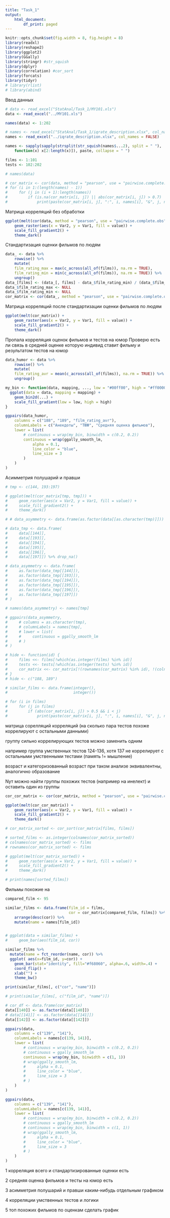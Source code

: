 ```yaml
---
title: "Task_1"
output:
    html_document:
        df_print: paged
---
```


```r
knitr::opts_chunk$set(fig.width = 8, fig.height = 8)
library(readxl)
library(reshape2)
library(ggplot2)
library(GGally)
library(stringr) #str_squish
library(dplyr)
library(correlation) #cor_sort
library(forcats)
library(tidyr)
# library(rlist)
# library(abind)
```

Ввод данных
```r


# data <- read_excel("StatAnal/Task_1/MY101.xls")
data <- read_excel("../MY101.xls")

names(data) <- 1:202

# names <- read_excel("StatAnal/Task_1/iqrate_description.xlsx", col_names = FALSE)
names <- read_excel("../iqrate_description.xlsx", col_names = FALSE)

names <- sapply(sapply(strsplit(str_squish(names$...2), split = " "),
    function(x) x[2:length(x)]), paste, collapse = " ")

films <- 1:101
tests <- 102:202


```

<!-- Вывод пар с большой корреляцией -->
```r

# names(data)

# cor_matrix <- cor(data, method = "pearson", use = "pairwise.complete.obs")
# for (i in 1:(length(names) - 1))
#     for (j in (i + 1):length(names))
#         if (is.na(cor_matrix[i, j]) || abs(cor_matrix[i, j]) > 0.7)
#             print(paste(cor_matrix[i, j], ":", i, names[i], "&", j, names[j]))


```

Матрица корреляций без обработки
```r
ggplot(melt(cor(data, method = "pearson", use = "pairwise.complete.obs"))) +
    geom_raster(aes(x = Var2, y = Var1, fill = value)) +
    scale_fill_gradient2() +
    theme_dark()
```

Стандартизация оценки фильмов по людям 
```r
data_ <- data %>%
    rowwise() %>%
    mutate(
    film_rating_max = max(c_across(all_of(films)), na.rm = TRUE),
    film_rating_min = min(c_across(all_of(films)), na.rm = TRUE)) %>%
    ungroup()
data_[films] <- (data_[, films] - data_$film_rating_min) / (data_$film_rating_max - data_$film_rating_min)
data_$film_rating_max <- NULL
data_$film_rating_min <- NULL
cor_matrix <- cor(data_, method = "pearson", use = "pairwise.complete.obs")
```

Матрица корреляций после стандартизации оценки фильмов по людям 
```r
ggplot(melt(cor_matrix)) +
    geom_raster(aes(x = Var2, y = Var1, fill = value)) +
    scale_fill_gradient2() +
    theme_dark()
```

Пропала корреляция оценок фильмов и тестов на юмор
Проверю есть ли связь в средней оценке которую индивид ставит фильму и результатом тестов на юмор

```r

data_humor <- data %>%
    rowwise() %>%
    mutate(
    film_rating_avr = mean(c_across(all_of(films)), na.rm = TRUE)) %>%
    ungroup()

my_bin <- function(data, mapping, ..., low = "#00ff00", high = "#ff0000") {
  ggplot(data = data, mapping = mapping) +
    geom_bin2d(...) +
    scale_fill_gradient(low = low, high = high)
}

ggpairs(data_humor,
    columns = c("188", "189", "film_rating_avr"),
    columnLabels = c("Анекдоты", "ТЮФ", "Средняя оценка фильмов"),
    lower = list(
        # continuous = wrap(my_bin, binwidth = c(0.2, 0.2))
        continuous = wrap(ggally_smooth_lm,
            alpha = 0.1,
            line_color = "blue",
            line_size = 3
        )
    )
)
```



Асимметрия полушарий и правши

```r
# tmp <- c(144, 193:197)

# ggplot(melt(cor_matrix[tmp, tmp])) +
#     geom_raster(aes(x = Var2, y = Var1, fill = value)) +
#     scale_fill_gradient2() +
#     theme_dark()

# # data_asymmetry <- data.frame(as.factor(data[[as.character(tmp)]]))

# data_tmp <- data.frame(
#     data[[144]],
#     data[[193]],
#     data[[194]],
#     data[[195]],
#     data[[196]],
#     data[[197]]) %>% drop_na()

# data_asymmetry <- data.frame(
#     as.factor(data_tmp[[144]]),
#     as.factor(data_tmp[[193]]),
#     as.factor(data_tmp[[194]]),
#     as.factor(data_tmp[[195]]),
#     as.factor(data_tmp[[196]]),
#     as.factor(data_tmp[[197]])
# )

# names(data_asymmetry) <- names[tmp]

# ggpairs(data_asymmetry,
#     # columns = as.character(tmp),
#     # columnLabels = names[tmp],
#     # lower = list(
#     #     continuous = ggally_smooth_lm
#     # )
# )
```


```r
# hide <- function(id) {
#     films <<- films[!which(as.integer(films) %in% id)]
#     tests <<- tests[!which(as.integer(tests) %in% id)]
#     cor_matrix <<- cor_matrix[!(rownames(cor_matrix) %in% id), !(colnames(cor_matrix) %in% id)]
# }
# hide <- c("188, 189")
```


```r
# similar_films <- data.frame(integer(),
#                             integer())

# for (i in films)
#     for (j in films)
#         if (abs(cor_matrix[i, j]) > 0.5 && i < j)
#             print(paste(cor_matrix[i, j], ":", i, names[i], "&", j, names[j]))
```

матрица сорелляций корреляций (на сколько пара тестов похоже коррелируют с остальными данными)

группу сильно коррелирующих тестов можно заменить одним

например группа умственных тестов 124-136, хотя 137 не коррелирует с остальными умственными тестами (память != мышление)

возраст и категоризованный возраст при таком анализе эквивалентны, аналогично образование



Nут можно найти группы похожих тестов (например на инелект) и оставить один из группы
```r
cor_cor_matrix <- cor(cor_matrix, method = "pearson", use = "pairwise.complete.obs")

ggplot(melt(cor_cor_matrix)) +
    geom_raster(aes(x = Var2, y = Var1, fill = value)) +
    scale_fill_gradient2() +
    theme_dark()

```



<!-- отсортированная матрица корреляций часть с фильмами  -->
```r

# cor_matrix_sorted <- cor_sort(cor_matrix[films, films])

# sorted_films <- as.integer(colnames(cor_matrix_sorted))
# colnames(cor_matrix_sorted) <- films
# rownames(cor_matrix_sorted) <- films

# ggplot(melt(cor_matrix_sorted)) +
#     geom_raster(aes(x = Var2, y = Var1, fill = value)) +
#     scale_fill_gradient2() +
#     theme_dark()

# print(names[sorted_films])

```



Фильмы похожие на 

```r
compared_film <- 95

similar_films <- data.frame(film_id = films,
                            cor = cor_matrix[compared_film, films]) %>%
    arrange(desc(cor)) %>%
    mutate(name = names[film_id])


# ggplot(data = similar_films) +
#     geom_bar(aes(film_id, cor))

similar_films %>%
  mutate(name = fct_reorder(name, cor)) %>%
  ggplot( aes(x=film_id, y=cor)) +
    geom_bar(stat="identity", fill="#f68060", alpha=.6, width=.4) +
    coord_flip() +
    xlab("") +
    theme_bw()

print(similar_films[, c("cor", "name")])

# print(similar_films[, c("film_id", "name")])
```


```r
# cor_df <- data.frame(cor_matrix)
data[[140]] <- as.factor(data[[140]])
# data[[141]] <- as.factor(data[[141]])
data[[142]] <- as.factor(data[[142]])

ggpairs(data,
    columns = c("139", "141"),
    columnLabels = names[c(139, 141)],
    lower = list(
        # continuous = wrap(my_bin, binwidth = c(0.2, 0.2))
        # continuous = ggally_smooth_lm
        continuous = wrap(my_bin, binwidth = c(1, 1))
        # wrap(ggally_smooth_lm,
        #     alpha = 0.1,
        #     line_color = "blue",
        #     line_size = 3
        # )
    )
)

```

```r
ggpairs(data,
    columns = c("139", "141"),
    columnLabels = names[c(139, 141)],
    lower = list(
        # continuous = wrap(my_bin, binwidth = c(0.2, 0.2))
        # continuous = ggally_smooth_lm
        # continuous = wrap(my_bin, binwidth = c(1, 1))
        # wrap(ggally_smooth_lm,
        #     alpha = 0.1,
        #     line_color = "blue",
        #     line_size = 3
        # )
    )
)
```





1 корреляция всего и стандартизированные оценки
есть

2 средняя оценка фильмов и тесты на юмор
есть

3 асимметрия полушарий и правши каким-нибудь отдельным графиком


4 корреляции умственных тестов и логики

5 топ похожих фильмов по оценкам
сделать график
 